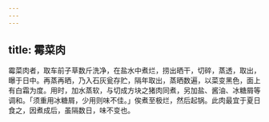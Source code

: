 ```yaml
---
---
---
```

title: 霉菜肉
---



霉菜肉者，取车前子草数斤洗净，在盐水中煮烂，捞出晒干，切碎，蒸透，取出，曝于日中。再蒸再晒，乃入石灰瓮存贮，隔年取出，蒸晒数遍，以菜变黑色，面上有白霜为度。用时，加水蒸软，与切成方块之猪肉同煮，另加盐、酱油、冰糖屑等调和。「须重用冰糖屑，少用则味不佳。」俟煮至极烂，然后起锅。此肉最宜于夏日食之，因煮成后，虽隔数日，味不变也。
